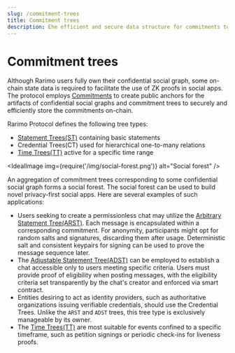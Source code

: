 ```yaml
---
slug: /commitment-trees
title: Commitment trees
description: Еhe efficient and secure data structure for commitments to the confidential social graph.
---
```


# Commitment trees

Although Rarimo users fully own their confidential social graph, some on-chain state data is required to facilitate the use of ZK proofs in social apps. The protocol employs [Commitments](/commitment-trees/commitments) to create public anchors for the artifacts of confidential social graphs and commitment trees to securely and efficiently store the commitments on-chain.

Rarimo Protocol defines the following tree types:
- [Statement Trees(ST)](/commitment-trees/statement-trees) containing basic statements
- Credential Trees(CT) used for hierarchical one-to-many relations
- [Time Trees(TT)](/commitment-trees/time-trees) active for a specific time range

<IdealImage img={require('/img/social-forest.png')} alt="Social forest" />

An aggregation of commitment trees corresponding to some confidential social graph forms a social forest. The social forest can be used to build novel privacy-first social apps. Here are several examples of such applications:
- Users seeking to create a permissionless chat may utilize the [Arbitrary Statement Tree(ARST)](/commitment-trees/statement-trees#arbitrary-statement-trees). Each message is encapsulated within a corresponding commitment. For anonymity, participants might opt for random salts and signatures, discarding them after usage. Deterministic salt and consistent keypairs for signing can be used to prove the message sequence later.
- The [Adjustable Statement Tree(ADST)](/commitment-trees/statement-trees#adjastable-statement-trees)  can be employed to establish a chat accessible only to users meeting specific criteria. Users must provide proof of eligibility when posting messages, with the eligibility criteria set transparently by the chat's creator and enforced via smart contract.
- Entities desiring to act as identity providers, such as authoritative organizations issuing verifiable credentials, should use the Credential Trees. Unlike the `ARST` and `ADST` trees, this tree type is exclusively manageable by its owner.
- The [Time Trees(TT)](/commitment-trees/time-trees) are most suitable for events confined to a specific timeframe, such as petition signings or periodic check-ins for liveness proofs.

